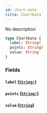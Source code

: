 ```yaml
---
id: chart-data
title: ChartData
---
```


No description

```graphql
type ChartData {
  label: String!
  points: String!
  value: String
}
```

### Fields

#### `label` ([`String!`](/graphql/scalars/string))

#### `points` ([`String!`](/graphql/scalars/string))

#### `value` ([`String`](/graphql/scalars/string))
